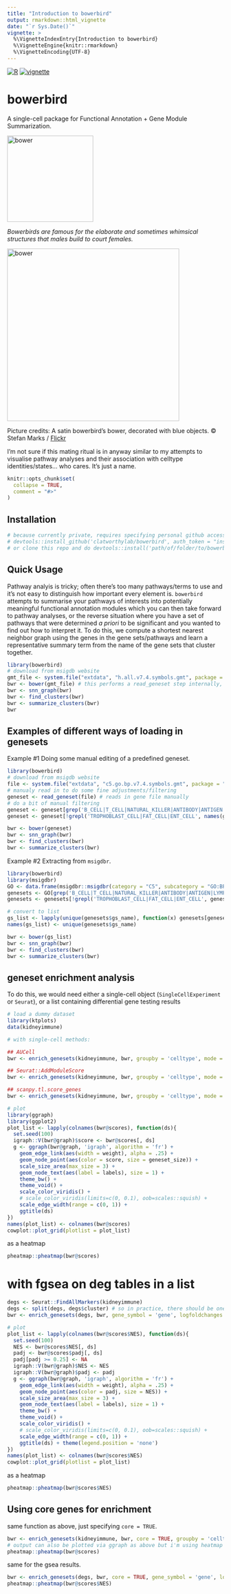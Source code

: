 ```yaml
---
title: "Introduction to bowerbird"
output: rmarkdown::html_vignette
date: "`r Sys.Date()`"
vignette: >
  %\VignetteIndexEntry{Introduction to bowerbird}
  %\VignetteEngine{knitr::rmarkdown}
  %\VignetteEncoding{UTF-8}
---
```


[![R](https://github.com/clatworthylab/bowerbird/actions/workflows/r.yml/badge.svg?branch=master)](https://github.com/clatworthylab/bowerbird/actions/workflows/r.yml)
[![vignette](https://github.com/clatworthylab/bowerbird/actions/workflows/vignette.yml/badge.svg)](https://github.com/clatworthylab/bowerbird/actions/workflows/vignette.yml)

# bowerbird
A single-cell package for Functional Annotation + Gene Module Summarization.

<img src="../img/logo.png" alt="bower" width="200"/>

*Bowerbirds are famous for the elaborate and sometimes whimsical structures that males build to court females.*

<a href="https://blog.nature.org/science/2021/01/04/bowerbirds-meet-the-bird-worlds-kleptomaniac-love-architects/"><img src="https://blog.nature.org/science/files/2020/11/32487196918_8dd537c82a_k.jpg" alt="bower" width="400"/></a>

Picture credits:
A satin bowerbird’s bower, decorated with blue objects. © Stefan Marks / [Flickr](https://www.flickr.com/photos/stefan_marks/32487196918/)

I'm not sure if this mating ritual is in anyway similar to my attempts to visualise pathway analyses and their association with celltype identities/states... who cares. It's just a name.

```r
knitr::opts_chunk$set(
  collapse = TRUE,
  comment = "#>"
)
```

## Installation
```R
# because currently private, requires specifying personal github access token
# devtools::install_github('clatworthylab/bowerbird', auth_token = "insert_your_personal_github_access_token")
# or clone this repo and do devtools::install('path/of/folder/to/bowerbird')
```

## Quick Usage
Pathway analyis is tricky; often there's too many pathways/terms to use and it's not easy to distinguish how important every element is. `bowerbird` attempts to summarise your pathways of interests into potentially meaningful functional annotation modules which you can then take forward to pathway analyses, or the reverse situation where you have a set of pathways that were determined <i>a priori</i> to be significant and you wanted to find out how to interpret it. To do this, we compute a shortest nearest neighbor graph using the genes in the gene sets/pathways and learn a representative summary term from the name of the gene sets that cluster together.
```r
library(bowerbird)
# download from msigdb website
gmt_file <- system.file("extdata", "h.all.v7.4.symbols.gmt", package = "bowerbird")
bwr <- bower(gmt_file) # this performs a read_geneset step internally, which accepts .gmt, .gmx, .csv, .tsv, .txt, or R objects as list or data.frame format.
bwr <- snn_graph(bwr)
bwr <- find_clusters(bwr)
bwr <- summarize_clusters(bwr)
bwr
```

## Examples of different ways of loading in genesets

Example #1 Doing some manual editing of a predefined geneset.
```r
library(bowerbird)
# download from msigdb website
file <- system.file("extdata", "c5.go.bp.v7.4.symbols.gmt", package = "bowerbird")
# manualy read in to do some fine adjustments/filtering
geneset <- read_geneset(file) # reads in gene file manually
# do a bit of manual filtering
geneset <- geneset[grep('B_CELL|T_CELL|NATURAL_KILLER|ANTIBODY|ANTIGEN|LYMPHOCYTE|IMMUNE|INTERFERON|TOLL|INNATE|ADAPTIVE', names(geneset))]
geneset <- geneset[!grepl('TROPHOBLAST_CELL|FAT_CELL|ENT_CELL', names(geneset))]

bwr <- bower(geneset)
bwr <- snn_graph(bwr)
bwr <- find_clusters(bwr)
bwr <- summarize_clusters(bwr)
```

Example #2 Extracting from `msigdbr`.
```r
library(bowerbird)
library(msigdbr)
GO <- data.frame(msigdbr::msigdbr(category = "C5", subcategory = "GO:BP"))
genesets <- GO[grep('B_CELL|T_CELL|NATURAL_KILLER|ANTIBODY|ANTIGEN|LYMPHOCYTE|IMMUNE|INTERFERON|TOLL|INNATE|ADAPTIVE', GO$gs_name), ]
genesets <- genesets[!grepl('TROPHOBLAST_CELL|FAT_CELL|ENT_CELL', genesets$gs_name), ]

# convert to list
gs_list <- lapply(unique(genesets$gs_name), function(x) genesets[genesets$gs_name %in% x, "gene_symbol"])
names(gs_list) <- unique(genesets$gs_name)

bwr <- bower(gs_list)
bwr <- snn_graph(bwr)
bwr <- find_clusters(bwr)
bwr <- summarize_clusters(bwr)
```

## geneset enrichment analysis
To do this, we would need either a single-cell object (`SingleCellExperiment` or `Seurat`), or a list containing differential gene testing results
```r
# load a dummy dataset
library(ktplots)
data(kidneyimmune)

# with single-cell methods:

## AUCell
bwr <- enrich_genesets(kidneyimmune, bwr, groupby = 'celltype', mode = 'AUCell')

## Seurat::AddModuleScore
bwr <- enrich_genesets(kidneyimmune, bwr, groupby = 'celltype', mode = 'Seurat')

## scanpy.tl.score_genes
bwr <- enrich_genesets(kidneyimmune, bwr, groupby = 'celltype', mode = 'scanpy')

# plot
library(ggraph)
library(ggplot2)
plot_list <- lapply(colnames(bwr@scores), function(ds){
  set.seed(100)
  igraph::V(bwr@graph)$score <- bwr@scores[, ds]
  g <- ggraph(bwr@graph, 'igraph', algorithm = 'fr') + 
    geom_edge_link(aes(width = weight), alpha = .25) +
    geom_node_point(aes(color = score, size = geneset_size)) + 
    scale_size_area(max_size = 3) +
    geom_node_text(aes(label = labels), size = 1) +
    theme_bw() +
    theme_void() +
    scale_color_viridis() +
    # scale_color_viridis(limits=c(0, 0.1), oob=scales::squish) +
    scale_edge_width(range = c(0, 1)) +
    ggtitle(ds)
})
names(plot_list) <- colnames(bwr@scores)
cowplot::plot_grid(plotlist = plot_list)
```

as a heatmap
```r
pheatmap::pheatmap(bwr@scores)
```

# with fgsea on deg tables in a list
```r
degs <- Seurat::FindAllMarkers(kidneyimmune)
degs <- split(degs, degs$cluster) # so in practice, there should be one DEG table per comparison in a list.
bwr <- enrich_genesets(degs, bwr, gene_symbol = 'gene', logfoldchanges = 'avg_log2FC',  pvals = 'p_val')

# plot
plot_list <- lapply(colnames(bwr@scores$NES), function(ds){
  set.seed(100)
  NES <- bwr@scores$NES[, ds]
  padj <- bwr@scores$padj[, ds]
  padj[padj >= 0.25] <- NA
  igraph::V(bwr@graph)$NES <- NES
  igraph::V(bwr@graph)$padj <- padj
  g <- ggraph(bwr@graph, 'igraph', algorithm = 'fr') + 
    geom_edge_link(aes(width = weight), alpha = .25) +
    geom_node_point(aes(color = padj, size = NES)) + 
    scale_size_area(max_size = 3) +
    geom_node_text(aes(label = labels), size = 1) +
    theme_bw() +
    theme_void() +
    scale_color_viridis() +
    # scale_color_viridis(limits=c(0, 0.1), oob=scales::squish) +
    scale_edge_width(range = c(0, 1)) +
    ggtitle(ds) + theme(legend.position = 'none')
})
names(plot_list) <- colnames(bwr@scores$NES)
cowplot::plot_grid(plotlist = plot_list)
```
as a heatmap
```r
pheatmap::pheatmap(bwr@scores$NES)
```
## Using core genes for enrichment
same function as above, just specifying `core = TRUE`.
```r
bwr <- enrich_genesets(kidneyimmune, bwr, core = TRUE, groupby = 'celltype') # if mode is not specified, defaults to AUCell.
# output can also be plotted via ggraph as above but i'm using heatmap for convenience.
pheatmap::pheatmap(bwr@scores)
```
same for the gsea results.
```r
bwr <- enrich_genesets(degs, bwr, core = TRUE, gene_symbol = 'gene', logfoldchanges = 'avg_log2FC',  pvals = 'p_val')
pheatmap::pheatmap(bwr@scores$NES)
```
